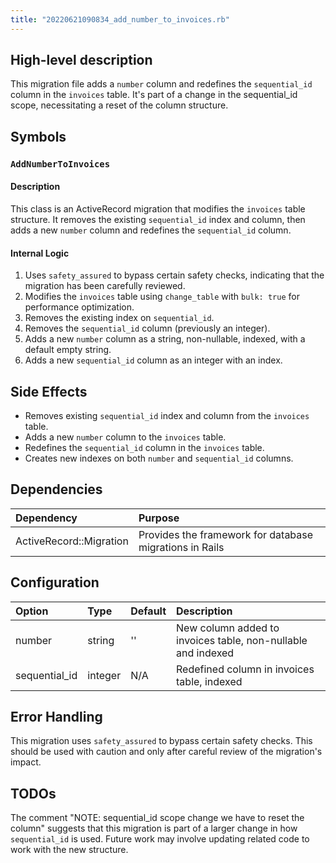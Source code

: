 ```yaml
---
title: "20220621090834_add_number_to_invoices.rb"
---
```


## High-level description
This migration file adds a `number` column and redefines the `sequential_id` column in the `invoices` table. It's part of a change in the sequential_id scope, necessitating a reset of the column structure.

## Symbols

### `AddNumberToInvoices`
#### Description
This class is an ActiveRecord migration that modifies the `invoices` table structure. It removes the existing `sequential_id` index and column, then adds a new `number` column and redefines the `sequential_id` column.

#### Internal Logic
1. Uses `safety_assured` to bypass certain safety checks, indicating that the migration has been carefully reviewed.
2. Modifies the `invoices` table using `change_table` with `bulk: true` for performance optimization.
3. Removes the existing index on `sequential_id`.
4. Removes the `sequential_id` column (previously an integer).
5. Adds a new `number` column as a string, non-nullable, indexed, with a default empty string.
6. Adds a new `sequential_id` column as an integer with an index.

## Side Effects
- Removes existing `sequential_id` index and column from the `invoices` table.
- Adds a new `number` column to the `invoices` table.
- Redefines the `sequential_id` column in the `invoices` table.
- Creates new indexes on both `number` and `sequential_id` columns.

## Dependencies
| Dependency | Purpose |
|:-----------|:--------|
| ActiveRecord::Migration | Provides the framework for database migrations in Rails |

## Configuration
| Option | Type | Default | Description |
|:-------|:-----|:--------|:------------|
| number | string | '' | New column added to invoices table, non-nullable and indexed |
| sequential_id | integer | N/A | Redefined column in invoices table, indexed |

## Error Handling
This migration uses `safety_assured` to bypass certain safety checks. This should be used with caution and only after careful review of the migration's impact.

## TODOs
The comment "NOTE: sequential_id scope change we have to reset the column" suggests that this migration is part of a larger change in how `sequential_id` is used. Future work may involve updating related code to work with the new structure.